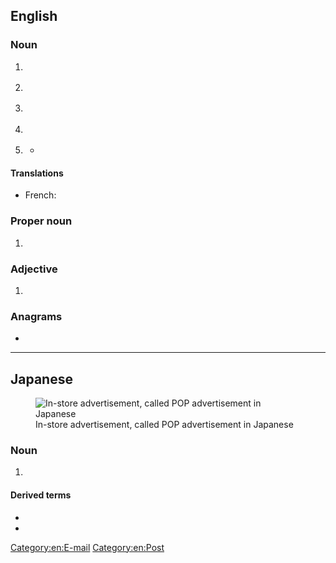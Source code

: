 {{also|pop|Pop|pöp}}
==English==

===Noun===
{{en-noun}}

# {{lb|en|telecommunications}} {{acronym of|en|[[point]] of [[presence]]}}
# {{lb|en|trade}} {{acronym of|en|{{w|Point of Purchase}}}}
# {{lb|en|weather}} {{acronym of|en|[[probability]] of [[precipitation]]}}
# {{lb|en|television}} {{acronym of|en|[[picture]] [[outside of]] [[picture]]}}
# {{lb|en|environmental science}} {{acronym of|en|persistent organic pollutant}}
#* {{quote-book|en|year=2009|author=Edward Group|title=Complete Colon Cleanse: The At-Home Detox Program to Restore Good Health, Boost Vitality, and Ensure Longevity|publisher=Ulysses Press|isbn=9781569757673|pageurl=https://books.google.de/books?id=CI7ict5VVqMC&lpg=PA91&dq=%22persistent%20organic%20pollutant%22&pg=PA91#v=onepage&q=%22persistent%20organic%20pollutant%22&f=false|page=91
|passage=One commonly used '''POP''' (persistent organic pollutant), organochlorine, may be responsible for contaminating the world's seafood supply, since pesticides can run off the land into streams, lakes, and reservoirs.}}

====Translations====
{{trans-top|probability of precipitation}}
* French: {{t|fr|PDP|f}}
{{trans-mid}}
{{trans-bottom}}

===Proper noun===
{{en-proper-noun}}

# {{lb|en|Internet}} {{acronym of|en|{{w|Post Office Protocol}}}}

===Adjective===
{{en-adj|-}}

# {{acronym of|en|[[post office]] [[preferred]]}} {{gloss|denoting a standard envelope size}}

===Anagrams===
* {{anagrams|en|a=opp|OPP|Opp|PPO|opp|opp.}}

[[Category:en:E-mail]]
[[Category:en:Post]]

----

==Japanese==
[[File:セット値引き.jpg|thumbnail|In-store advertisement, called POP advertisement in Japanese]]

===Noun===
{{ja-pos|ポップ|acronym}}

# {{lb|ja|trade}} {{acronym of|ja|{{w|lang=ja|POP広告|Point of Purchase}}||in-store advertisement}}

====Derived terms====
* {{ja-r|POP広告|ポップ こうこく}}
* {{ja-r|POP体|ポップ-たい}}